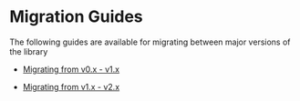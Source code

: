 # Migration Guides

The following guides are available for migrating between major versions of the library

- [Migrating from v0.x - v1.x](/migration-guides/v0-to-v1)

- [Migrating from v1.x - v2.x](/migration-guides/v1-to-v2)
